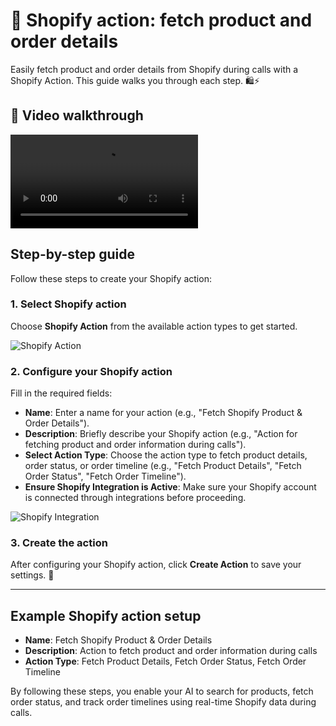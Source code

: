 # 🛒 Shopify action: fetch product and order details

Easily fetch product and order details from Shopify during calls with a Shopify Action. This guide walks you through each step. 🛍️⚡

## 🎥 Video walkthrough

<div class="card-video">
  <video src="https://storage.googleapis.com/helpsessionvideos/Contactswing/Videos/Shop.mp4" autoplay playsinline controls title="Shopify Action Setup"></video>
</div>

## Step-by-step guide

Follow these steps to create your Shopify action:

### 1. Select Shopify action

Choose **Shopify Action** from the available action types to get started.

<img src="https://storage.googleapis.com/helpsessionvideos/Contactswing/images/sh1.jpg" alt="Shopify Action" />

### 2. Configure your Shopify action

Fill in the required fields:
- **Name**: Enter a name for your action (e.g., "Fetch Shopify Product & Order Details").
- **Description**: Briefly describe your Shopify action (e.g., "Action for fetching product and order information during calls").
- **Select Action Type**: Choose the action type to fetch product details, order status, or order timeline (e.g., "Fetch Product Details", "Fetch Order Status", "Fetch Order Timeline").
- **Ensure Shopify Integration is Active**: Make sure your Shopify account is connected through integrations before proceeding.

<img src="https://storage.googleapis.com/helpsessionvideos/Contactswing/images/sh2.jpg" alt="Shopify Integration" />

### 3. Create the action

After configuring your Shopify action, click **Create Action** to save your settings. 🎉

---

## Example Shopify action setup

- **Name**: Fetch Shopify Product & Order Details  
- **Description**: Action to fetch product and order information during calls  
- **Action Type**: Fetch Product Details, Fetch Order Status, Fetch Order Timeline

By following these steps, you enable your AI to search for products, fetch order status, and track order timelines using real-time Shopify data during calls.
